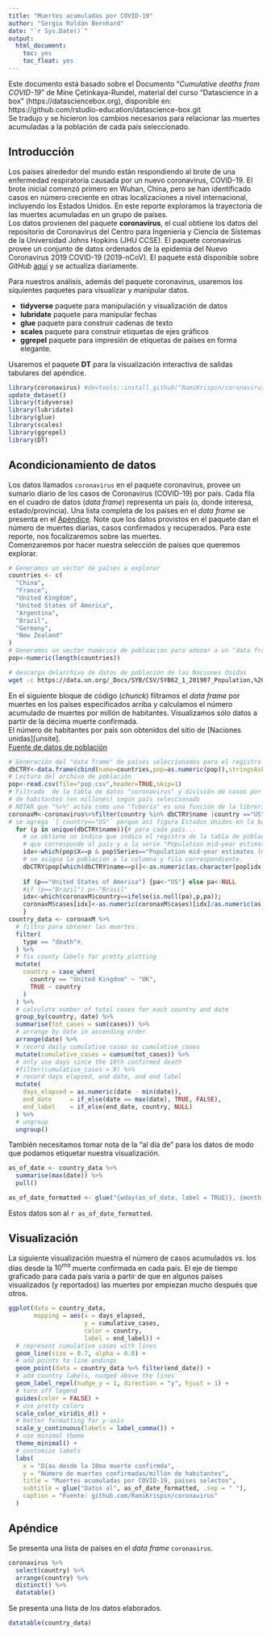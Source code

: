 ```yaml
---
title: "Muertes acumuladas por COVID-19"
author: "Sergio Roldán Bernhard"
date: "`r Sys.Date()`"
output: 
  html_document: 
    toc: yes
    toc_float: yes
---
```


Este documento está basado sobre el Documento "_Cumulative deaths from COVID-19_"  de Mine Çetinkaya-Rundel, material del curso "Datascience in a box" (https://datasciencebox.org), disponible en: 
https://github.com/rstudio-education/datascience-box.git   
Se tradujo y se hicieron los cambios necesarios para relacionar las muertes acumuladas a la población de cada país seleccionado.  

## Introducción
Los países alrededor del mundo están respondiendo al brote de una enfermedad respiratoria causada por un nuevo coronavirus, COVID-19. El brote inicial comenzó primero en Wuhan, China, pero se han identificado casos en número creciente en otras localizaciones a nivel internacional, incluyendo los Estados Unidos. En este reporte exploramos la trayectoria de las muertes acumuladas en un grupo de países.    
Los datos provienen del paquete **coronavirus**, el cual obtiene los datos del repositorio de Coronavirus del Centro para Ingeniería y Ciencia de Sistemas de la Universidad Johns Hopkins (JHU CCSE). El paquete coronavirus provee un conjunto de datos ordenados de la epidemia del Nuevo Coronavirus 2019 COVID-19 (2019-nCoV). El paquete está disponible sobre _GitHub_ [aquí](https://github.com/RamiKrispin/coronavirus) y se actualiza diariamente.  

Para nuestros análisis, además del paquete coronavirus, usaremos los siquientes paquetes para visualizar y manipular datos.  

- **tidyverse** paquete para manipulación y visualización de datos  
- **lubridate** paquete para manipular fechas   
- **glue** paquete para construir cadenas de texto
- **scales** paquete para construir etiquetas de ejes gráficos
- **ggrepel** paquete para impresión de etiquetas de países en forma elegante.  

Usaremos el paquete **DT** para la visualización interactiva de salidas tabulares del apéndice.

```r
library(coronavirus) #devtools::install_github("RamiKrispin/coronavirus")
update_dataset()
library(tidyverse)
library(lubridate)
library(glue)
library(scales)
library(ggrepel)
library(DT)
```

## Acondicionamiento de datos  
Los datos llamados `coronavirus` en el paquete coronavirus, provee un sumario diario de los casos de Coronavirus (COVID-19) por país. Cada fila en el cuadro de datos (_data frame_) representa un país (o, donde interesa, estado/provincia). Una lista completa de los países en el _data frame_ se presenta en el [Apéndice]. Note que los datos provistos en el paquete dan el número de muertes diarias, casos confirmados y recuperados. Para este reporte, nos focalizaremos sobre las muertes.  
Comenzaremos por hacer nuestra selección de países que queremos explorar.  


```r
# Generamos un vector de países a explorar
countries <- c(
  "China",
  "France",
  "United Kingdom",
  "United States of America",
  "Argentina",
  "Brazil",
  "Germany",
  "New Zealand"
)
# Generamos un vector numérico de pobloación para adozar a un "data frame"
pop<-numeric(length(countries))
```


```bash
# descarga delarchivo de datos de población de las Naciones Unidas 
wget -c https://data.un.org/_Docs/SYB/CSV/SYB62_1_201907_Population,%20Surface%20Area%20and%20Density.csv -O pop.csv
```  
En el siguiente bloque de código (_chunck_) filtramos el _data frame_ por muertes en los países especificados arriba y calculamos el número acumulado de muertes por millón de habitantes. Visualizamos sólo datos a partir de la décima muerte confirmada.  
El número de habitantes por país son obtenidos del sitio de [Naciones unidas][unsite].  
 [Fuente de datos de población](https://data.un.org/_Docs/SYB/CSV/SYB62_1_201907_Population,%20Surface%20Area%20and%20Density.csv)   

```r
# Generación del "data frame" de países seleccionados para el registro de la población
dbCTRY<-data.frame(cbind(name=countries,pop=as.numeric(pop)),stringsAsFactors = FALSE)
# Lectura del archivo de población
pop<-read.csv(file="pop.csv",header=TRUE,skip=1)
# Filtrado  de la tabla de datos "coronavirus" y división de casos por la cantidad
# de habitantes (en millones) según país seleccionado
# NOTAR que "%>%" actúa como una "Tubería" es una función de la librería "tidy/tidyverse"
coronaxM<-coronavirus%>%filter(country %in% dbCTRY$name |country =="US")
# se agrega `| country=="US"` porque así figura Estados Unidos en la base de coronavirus
  for (p in unique(dbCTRY$name)){# para cada país...
    # se obtiene un índice que indica el registro de la tabla de población "pop"
    # que corresponde al país y a la serie "Population mid-year estimates (millions)"
    idx<-which(pop$X==p & pop$Series=="Population mid-year estimates (millions)");
    # se asigna la población a la columna y fila correspondiente.
    dbCTRY$pop[which(dbCTRY$name==p)]<-as.numeric(as.character(pop[idx[which(pop$Year[idx]==max(pop$Year[idx]))],5]));
  
    if (p=="United States of America") {pa<-"US"} else pa<-NULL
    #if (p=="Brazil") p<-"Brasil"
    idx<-which(coronaxM$country==ifelse(is.null(pa),p,pa));
    coronaxM$cases[idx]<-as.numeric(coronaxM$cases)[idx]/as.numeric(as.character(dbCTRY$pop))[which(dbCTRY$name==p)]
    }
country_data <- coronaxM %>%
  # filtro para obtener las muertes.
  filter(
    type == "death"#,
  ) %>%
  # fix county labels for pretty plotting
  mutate(
    country = case_when(
      country == "United Kingdom" ~ "UK",
      TRUE ~ country
    )
  ) %>%
  # calculate number of total cases for each country and date
  group_by(country, date) %>%
  summarise(tot_cases = sum(cases)) %>%
  # arrange by date in ascending order
  arrange(date) %>%
  # record daily cumulative cases as cumulative_cases
  mutate(cumulative_cases = cumsum(tot_cases)) %>%
  # only use days since the 10th confirmed death
  #filter(cumulative_cases > 9) %>%
  # record days elapsed, end date, and end label
  mutate(
    days_elapsed = as.numeric(date - min(date)),
    end_date     = if_else(date == max(date), TRUE, FALSE),
    end_label    = if_else(end_date, country, NULL)
  ) %>%
  # ungroup
  ungroup()


```
También necesitamos tomar nota de la "al día de " para los datos de modo que podamos etiquetar nuestra visualización.  


```r
as_of_date <- country_data %>% 
  summarise(max(date)) %>% 
  pull()

as_of_date_formatted <- glue("{wday(as_of_date, label = TRUE)}, {month(as_of_date, label = TRUE)} {day(as_of_date)}, {year(as_of_date)}")
```
Estos datos son al `r as_of_date_formatted`.

## Visualización  
La siguiente visualización muestra el número de casos acumulados _vs._ los días desde la $10^{ma}$ muerte confirmada en cada país.  El eje de tiempo graficado para cada país varía a partir de que en algunos países visualizados (y reportados) las muertes por empiezan mucho después que otros.  

```r
ggplot(data = country_data,
       mapping = aes(x = days_elapsed, 
                     y = cumulative_cases, 
                     color = country, 
                     label = end_label)) +
  # represent cumulative cases with lines
  geom_line(size = 0.7, alpha = 0.8) +
  # add points to line endings
  geom_point(data = country_data %>% filter(end_date)) +
  # add country labels, nudged above the lines
  geom_label_repel(nudge_y = 1, direction = "y", hjust = 1) + 
  # turn off legend
  guides(color = FALSE) +
  # use pretty colors
  scale_color_viridis_d() +
  # better formatting for y-axis
  scale_y_continuous(labels = label_comma()) +
  # use minimal theme
  theme_minimal() +
  # customize labels
  labs(
    x = "Días desde la 10ma muerte confirmda",
    y = "Número de muertes confirmadas/millón de habitantes",
    title = "Muertes acumuladas por COVID-19, países selectos",
    subtitle = glue("Datos al", as_of_date_formatted, .sep = " "),
    caption = "Fuente: github.com/RamiKrispin/coronavirus"
  )
```

## Apéndice

Se presenta una lista de países en el _data frame_ `coronavirus`.

```r
coronavirus %>%
  select(country) %>%
  arrange(country) %>%
  distinct() %>%
  datatable()
```

Se presenta una lista de los datos elaborados. 
```r
datatable(country_data)
```